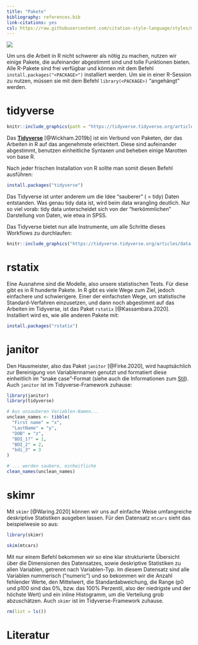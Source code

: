 ```yaml
---
title: "Pakete"
bibliography: references.bib
link-citations: yes
csl: https://raw.githubusercontent.com/citation-style-language/styles/master/apa.csl
---
```


![](images/package_r.jpg)

Um uns die Arbeit in R nicht schwerer als nötig zu machen, nutzen wir einige Pakete, die aufeinander abgestimmt sind und tolle Funktionen bieten. Alle R-Pakete sind frei verfügbar und können mit dem Befehl `install.packages("<PACKAGE>")` installiert werden. Um sie in einer R-Session zu nutzen, müssen sie mit dem Befehl `library(<PACKAGE>)` "angehängt" werden.

# tidyverse

```r
knitr::include_graphics(path = "https://tidyverse.tidyverse.org/articles/tidyverse-logo.png")
```


Das [**Tidyverse**](https://www.tidyverse.org/) [@Wickham.2019b] ist ein Verbund von Paketen, der das Arbeiten in R auf das angenehmste erleichtert. Diese sind aufeinander abgestimmt, benutzen einheitliche Syntaxen und beheben einige Marotten von base R.

Nach jeder frischen Installation von R sollte man somit diesen Befehl ausführen:
```r
install.packages("tidyverse")
```

Das Tidyverse ist unter anderem um die Idee "sauberer" ( = tidy) Daten entstanden. Was genau tidy data ist, wird beim data wrangling deutlich. Nur so viel vorab: tidy data unterscheidet sich von der "herkömmlichen" Darstellung von Daten, wie etwa in SPSS.

Das Tidyverse bietet nun alle Instrumente, um alle Schritte dieses Workflows zu durchlaufen:
```r
knitr::include_graphics("https://tidyverse.tidyverse.org/articles/data-science.png")
```


# rstatix
Eine Ausnahme sind die Modelle, also unsere statistischen Tests. Für diese gibt es in R hunderte Pakete. In R gibt es viele Wege zum Ziel, jedoch einfachere und schwierigere. Einer der einfachsten Wege, um statistische Standard-Verfahren einzusetzen, und dann noch abgestimmt auf das Arbeiten im Tidyverse, ist das Paket `rstatix` [@Kassambara.2020]. Installiert wird es, wie alle anderen Pakete mit:
```r
install.packages("rstatix")
```


# janitor
Den Hausmeister, also das Paket `janitor` [@Firke.2020], wird hauptsächlich zur Bereinigung von Variablennamen genutzt und formatiert diese einheitlich im "snake case"-Format (siehe auch die Informationen zum [Stil](stil.html)). Auch `janitor` ist im Tidyverse-Framework zuhause:

```r
library(janitor)
library(tidyverse)
```

```r
# Aus unsauberen Variablen-Namen...
unclean_names <- tibble(
  "First name" = "x",
  "LastName" = "y",
  "DOB" = "z",
  "BDI_1?" = 1,
  "BDI_2" = 2,
  "bdi_3" = 3
)

# ... werden saubere, einheitliche
clean_names(unclean_names)
```



# skimr
Mit `skimr` [@Waring.2020] können wir uns auf einfache Weise umfangreiche deskriptive Statistiken ausgeben lassen. Für den Datensatz `mtcars` sieht das beispielwesie so aus:

```r
library(skimr)
```

```r
skim(mtcars)
```

Mit nur einem Befehl bekommen wir so eine klar strukturierte Übersicht über die Dimensionen des Datensatzes, sowie deskriptive Statistiken zu allen Variablen, getrennt nach Variablen-Typ. Im diesem Datensatz sind alle Variablen nummerisch ("numeric") und so bekommen wir die Anzahl fehlender Werte, den Mittelwert, die Standardabweichung, die Range (p0 und p100 sind das 0%, bzw. das 100% Perzentil, also der niedrigste und der höchste Wert) und ein inline Histogramm, um die Verteilung grob abzuschätzen. Auch `skimr` ist im Tidyverse-Framework zuhause.

```r
rm(list = ls())
```


# Literatur